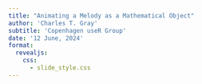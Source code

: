 ```yaml
---
title: "Animating a Melody as a Mathematical Object"
author: 'Charles T. Gray'
subtitle: 'Copenhagen useR Group'
date: '12 June, 2024'
format: 
  revealjs:
    css: 
      - slide_style.css
---
```


